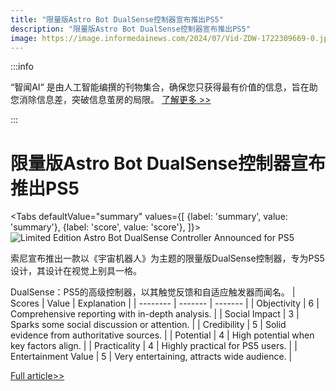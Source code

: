```yaml
---
title: "限量版Astro Bot DualSense控制器宣布推出PS5"
description: "限量版Astro Bot DualSense控制器宣布推出PS5"
image: https://image.informedainews.com/2024/07/Vid-ZDW-1722309669-0.jpg
---
```



:::info

“智闻AI“ 是由人工智能编撰的刊物集合，确保您只获得最有价值的信息，旨在助您消除信息差，突破信息茧房的局限。  [了解更多 >>](/)

:::

# 限量版Astro Bot DualSense控制器宣布推出PS5


<Tabs
	defaultValue="summary"
	values={[
	{label: 'summary', value: 'summary'},
	{label: 'score', value: 'score'},
]}>
<TabItem value="summary">
<img
  src="https://image.informedainews.com/2024/07/Vid-ZDW-1722309669-0.jpg"
  alt="Limited Edition Astro Bot DualSense Controller Announced for PS5"
/>



索尼宣布推出一款以《宇宙机器人》为主题的限量版DualSense控制器，专为PS5设计，其设计在视觉上别具一格。

DualSense：PS5的高级控制器，以其触觉反馈和自适应触发器而闻名。
</TabItem>
<TabItem value="score">
	| Scores     | Value   | Explanation |
	| -------- | ------- | ------- |
	| Objectivity  | 6    | Comprehensive reporting with in-depth analysis.    |
	| Social Impact | 3     | Sparks some social discussion or attention.    |
	| Credibility    | 5    | Solid evidence from authoritative sources.    |
	| Potential    | 4    | High potential when key factors align.    |
	| Practicality    | 4    | Highly practical for PS5 users.    |
	| Entertainment Value    | 5    | Very entertaining, attracts wide audience.    |
</TabItem>
</Tabs>

[Full article>>](https://www.ign.com/articles/ps5-exclusive-astro-bot-gets-limited-edition-dualsense-controller)
